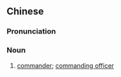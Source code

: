 {{also|司令员}}
==Chinese==
{{zh-forms|s=司令员|type=21}}

===Pronunciation===
{{zh-pron
|m=sīlìngyuán
|cat=n
}}

===Noun===
{{zh-noun}}

# [[commander]]; [[commanding officer]]